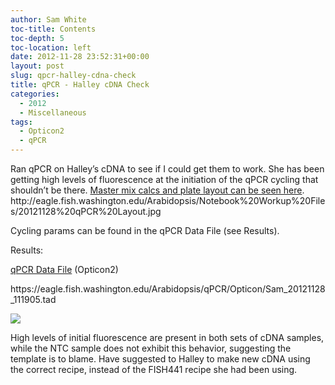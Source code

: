 ```yaml
---
author: Sam White
toc-title: Contents
toc-depth: 5
toc-location: left
date: 2012-11-28 23:52:31+00:00
layout: post
slug: qpcr-halley-cdna-check
title: qPCR - Halley cDNA Check
categories:
  - 2012
  - Miscellaneous
tags:
  - Opticon2
  - qPCR
---
```


Ran qPCR on Halley's cDNA to see if I could get them to work. She has been getting high levels of fluorescence at the initiation of the qPCR cycling that shouldn't be there. [Master mix calcs and plate layout can be seen here](https://eagle.fish.washington.edu/Arabidopsis/Notebook%20Workup%20Files/20121128%20qPCR%20Layout.jpg). http://eagle.fish.washington.edu/Arabidopsis/Notebook%20Workup%20Files/20121128%20qPCR%20Layout.jpg

Cycling params can be found in the qPCR Data File (see Results).

Results:

[qPCR Data File](https://eagle.fish.washington.edu/Arabidopsis/qPCR/Opticon/Sam_20121128_111905.tad) (Opticon2)

https://eagle.fish.washington.edu/Arabidopsis/qPCR/Opticon/Sam_20121128_111905.tad

![](https://eagle.fish.washington.edu/Arabidopsis/Notebook%20Workup%20Files/20121128%20qPCR%20Screen.JPG)

High levels of initial fluorescence are present in both sets of cDNA samples, while the NTC sample does not exhibit this behavior, suggesting the template is to blame. Have suggested to Halley to make new cDNA using the correct recipe, instead of the FISH441 recipe she had been using.
